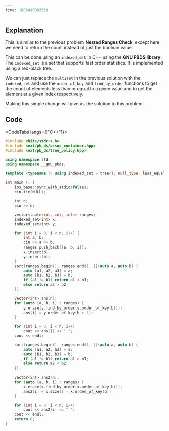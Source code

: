 ```yaml
---
time: 1685419383318
---
```


## Explanation

This is similar to the previous problem **Nested Ranges Check**, except here we need to return the count instead of just the boolean value.

This can be done using an `indexed_set` in C++ using the **GNU PBDS library**. The `indexed_set` is a set that supports fast order statistics. It is implemented using a red-black tree.

We can just replace the `multiset` in the previous solution with the `indexed_set` and use the `order_of_key` and `find_by_order` functions to get the count of elements less than or equal to a given value and to get the element at a given index respectively.

Making this simple change will give us the solution to this problem.

## Code

<CodeTabs langs={["C++"]}>

```cpp
#include <bits/stdc++.h>
#include <ext/pb_ds/assoc_container.hpp>
#include <ext/pb_ds/tree_policy.hpp>

using namespace std;
using namespace __gnu_pbds;

template <typename T> using indexed_set = tree<T, null_type, less_equal<T>, rb_tree_tag, tree_order_statistics_node_update>;

int main () {
    ios_base::sync_with_stdio(false);
    cin.tie(NULL);

    int n;
    cin >> n;

    vector<tuple<int, int, int>> ranges;
    indexed_set<int> x;
    indexed_set<int> y;

    for (int i = 0; i < n; i++) {
        int a, b;
        cin >> a >> b;
        ranges.push_back({a, b, i});
        x.insert(b);
        y.insert(b);
    }
    sort(ranges.begin(), ranges.end(), [](auto a, auto b) {
        auto [a1, a2, a3] = a;
        auto [b1, b2, b3] = b;
        if (a1 != b1) return a1 < b1;
        else return a2 > b2;
    });

    vector<int> ans(n);
    for (auto [a, b, i] : ranges) {
        y.erase(y.find_by_order(y.order_of_key(b)));
        ans[i] = y.order_of_key(b + 1);
    }

    for (int i = 0; i < n; i++)
        cout << ans[i] << " ";
    cout << endl;

    sort(ranges.begin(), ranges.end(), [](auto a, auto b) {
        auto [a1, a2, a3] = a;
        auto [b1, b2, b3] = b;
        if (a1 != b1) return a1 > b1;
        else return a2 < b2;
    });

    vector<int> ans2(n);
    for (auto [a, b, i] : ranges) {
        x.erase(x.find_by_order(x.order_of_key(b)));
        ans2[i] = x.size() - x.order_of_key(b);
    }

    for (int i = 0; i < n; i++)
        cout << ans2[i] << " ";
    cout << endl;
    return 0;
}
```

</CodeTabs>
